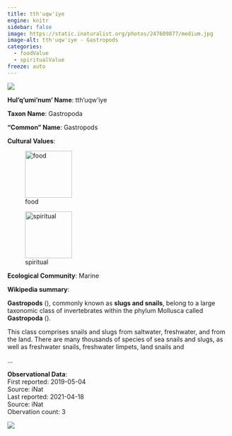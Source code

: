 ```yaml
---
title: tth'uqw'iye
engine: knitr
sidebar: false
image: https://static.inaturalist.org/photos/247609877/medium.jpg
image-alt: tth'uqw'iye - Gastropods
categories:
  - foodValue
  - spiritualValue
freeze: auto
---
```

![](https://static.inaturalist.org/photos/247609877/medium.jpg){fig-alt="tth'uqw'iye - Gastropods"}

**Hul'q'umi'num' Name**: tth'uqw'iye



**Taxon Name**: Gastropoda

**"Common" Name**: Gastropods

**Cultural Values**:  

::: {layout-nrow=1 style="width:60%"}
![food](/files/food.svg){width=106px}

![spiritual](/files/spiritual.svg){width=106px}
:::

**Ecological Community**: Marine

**Wikipedia summary**:  
<p class="mw-empty-elt">
</p>

<p><b>Gastropods</b> (<span></span>), commonly known as <b>slugs and snails</b>, belong to a large taxonomic class of invertebrates within the phylum Mollusca called <b>Gastropoda</b> (<span></span>).
</p><p>This class comprises snails and slugs from saltwater, freshwater, and from the land. There are many thousands of species of sea snails and slugs, as well as freshwater snails, freshwater limpets, land snails and</p>...

**Observational Data**:   
First reported: 2019-05-04  
Source: iNat  
Last reported: 2021-04-18  
Source: iNat  
Obervation count: 3

![](community_dist.png)
